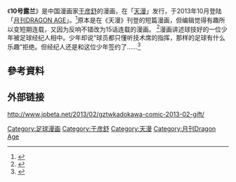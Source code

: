{{expand|time=2015-04-21T09:39:02+00:00}}
《'''10号露兰'''》是中国漫画家[[于彦舒|于彦舒]]的漫画，在「[[天漫|天漫]]」发行，于2013年10月登陆「[[月刊DRAGON_AGE|月刊DRAGON AGE]]」。<ref>{{Cite news|url=http://acg.178.com/201308/171223588762_s.html|title=国人漫画家于彦舒漫画「10号露兰」即将登陆日漫杂志|language=zh-cn|publisher=178动漫频道|author=|date=2013-08-23|accessdate=2015-04-21|archive-url=https://web.archive.org/web/20160603022553/http://acg.178.com/201308/171223588762_s.html|archive-date=2016-06-03|dead-url=yes}}</ref>原本是在《天漫》刊登的短篇漫画，但编辑觉得有趣所以变短期连载，又因为反响不错改为15话连载的漫画。 <ref>{{Cite news|url=http://news.comicyu.com/ft/2014/140035.html|title=于彦舒：梦想，突然就实现了|language=zh-cn|publisher=中国动漫综合门户|author=天闻角川|date=2014年4月9日|accessdate=2015-04-21|archive-date=2019-01-11|archive-url=https://web.archive.org/web/20190111131137/http://news.comicyu.com/ft/2014/140035.html|dead-url=no}}</ref>漫画讲述球技好的一位少年被足球经纪人相中。少年却说“球员都只懂听技术席的指挥，那样的足球有什么乐趣”拒绝。但经纪人还是和这位少年签约了……<ref>{{Cite news|url=http://acg.178.com/201203/124588528655.html|title=泉此方坐镇《天漫》3月400页超厚漫画杂志|language=zh-cn|publisher=178动漫频道|author=|date=2012-03-01|accessdate=2015-04-21|archive-url=https://web.archive.org/web/20150623142114/http://acg.178.com/201203/124588528655.html|archive-date=2015-06-23|dead-url=yes}}</ref>
== 參考資料 ==
{{Reflist}}
==外部链接==
http://www.jpbeta.net/2013/02/gztwkadokawa-comic-2013-02-gift/{{Wayback|url=http://www.jpbeta.net/2013/02/gztwkadokawa-comic-2013-02-gift/ |date=20150330115907 }}

[[Category:足球漫画|Category:足球漫画]]
[[Category:于彦舒|Category:于彦舒]]
[[Category:天漫|Category:天漫]]
[[Category:月刊Dragon_Age|Category:月刊Dragon Age]]